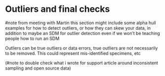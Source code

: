 # Outliers and final checks

#note from meeting with Martin this section might include some alpha hull examples for how to detect outliers, or how they can skew your data, in addition to maybe an SDM for outlier detection even if we won't be teaching people how to run an SDM

Outliers can be true outliers or data errors, true outliers are not necessarily to be removed. This could represent mis-identified specimens, etc

(#note to double check what i wrote for support article around inconsistent sampling and open source data)
